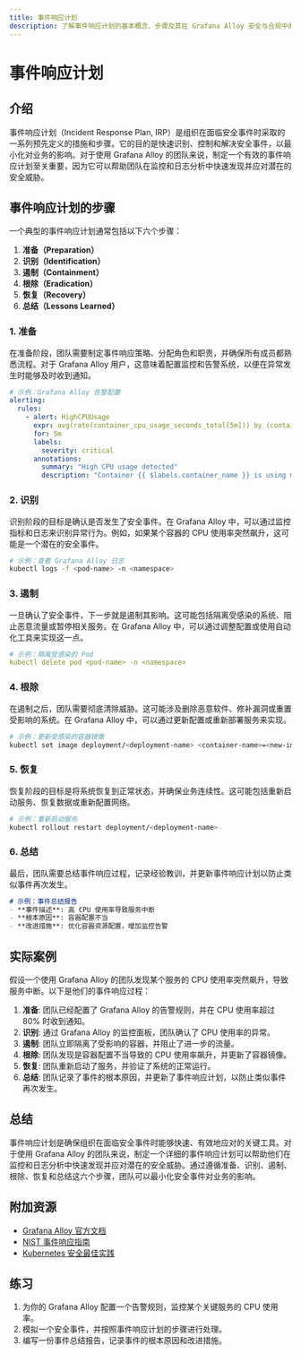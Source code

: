 ```yaml
---
title: 事件响应计划
description: 了解事件响应计划的基本概念、步骤及其在 Grafana Alloy 安全与合规中的应用。本文适合初学者，包含实际案例和代码示例。
---
```


# 事件响应计划

## 介绍

事件响应计划（Incident Response Plan, IRP）是组织在面临安全事件时采取的一系列预先定义的措施和步骤。它的目的是快速识别、控制和解决安全事件，以最小化对业务的影响。对于使用 Grafana Alloy 的团队来说，制定一个有效的事件响应计划至关重要，因为它可以帮助团队在监控和日志分析中快速发现并应对潜在的安全威胁。

## 事件响应计划的步骤

一个典型的事件响应计划通常包括以下六个步骤：

1. **准备（Preparation）**
2. **识别（Identification）**
3. **遏制（Containment）**
4. **根除（Eradication）**
5. **恢复（Recovery）**
6. **总结（Lessons Learned）**

### 1. 准备

在准备阶段，团队需要制定事件响应策略、分配角色和职责，并确保所有成员都熟悉流程。对于 Grafana Alloy 用户，这意味着配置监控和告警系统，以便在异常发生时能够及时收到通知。

```yaml
# 示例：Grafana Alloy 告警配置
alerting:
  rules:
    - alert: HighCPUUsage
      expr: avg(rate(container_cpu_usage_seconds_total[5m])) by (container_name) > 0.8
      for: 5m
      labels:
        severity: critical
      annotations:
        summary: "High CPU usage detected"
        description: "Container {{ $labels.container_name }} is using more than 80% CPU."
```

### 2. 识别

识别阶段的目标是确认是否发生了安全事件。在 Grafana Alloy 中，可以通过监控指标和日志来识别异常行为。例如，如果某个容器的 CPU 使用率突然飙升，这可能是一个潜在的安全事件。

```bash
# 示例：查看 Grafana Alloy 日志
kubectl logs -f <pod-name> -n <namespace>
```

### 3. 遏制

一旦确认了安全事件，下一步就是遏制其影响。这可能包括隔离受感染的系统、阻止恶意流量或暂停相关服务。在 Grafana Alloy 中，可以通过调整配置或使用自动化工具来实现这一点。

```yaml
# 示例：隔离受感染的 Pod
kubectl delete pod <pod-name> -n <namespace>
```

### 4. 根除

在遏制之后，团队需要彻底清除威胁。这可能涉及删除恶意软件、修补漏洞或重置受影响的系统。在 Grafana Alloy 中，可以通过更新配置或重新部署服务来实现。

```bash
# 示例：更新受感染的容器镜像
kubectl set image deployment/<deployment-name> <container-name>=<new-image>
```

### 5. 恢复

恢复阶段的目标是将系统恢复到正常状态，并确保业务连续性。这可能包括重新启动服务、恢复数据或重新配置网络。

```bash
# 示例：重新启动服务
kubectl rollout restart deployment/<deployment-name>
```

### 6. 总结

最后，团队需要总结事件响应过程，记录经验教训，并更新事件响应计划以防止类似事件再次发生。

```markdown
# 示例：事件总结报告
- **事件描述**: 高 CPU 使用率导致服务中断
- **根本原因**: 容器配置不当
- **改进措施**: 优化容器资源配置，增加监控告警
```

## 实际案例

假设一个使用 Grafana Alloy 的团队发现某个服务的 CPU 使用率突然飙升，导致服务中断。以下是他们的事件响应过程：

1. **准备**: 团队已经配置了 Grafana Alloy 的告警规则，并在 CPU 使用率超过 80% 时收到通知。
2. **识别**: 通过 Grafana Alloy 的监控面板，团队确认了 CPU 使用率的异常。
3. **遏制**: 团队立即隔离了受影响的容器，并阻止了进一步的流量。
4. **根除**: 团队发现是容器配置不当导致的 CPU 使用率飙升，并更新了容器镜像。
5. **恢复**: 团队重新启动了服务，并验证了系统的正常运行。
6. **总结**: 团队记录了事件的根本原因，并更新了事件响应计划，以防止类似事件再次发生。

## 总结

事件响应计划是确保组织在面临安全事件时能够快速、有效地应对的关键工具。对于使用 Grafana Alloy 的团队来说，制定一个详细的事件响应计划可以帮助他们在监控和日志分析中快速发现并应对潜在的安全威胁。通过遵循准备、识别、遏制、根除、恢复和总结这六个步骤，团队可以最小化安全事件对业务的影响。

## 附加资源

- [Grafana Alloy 官方文档](https://grafana.com/docs/alloy/latest/)
- [NIST 事件响应指南](https://nvlpubs.nist.gov/nistpubs/SpecialPublications/NIST.SP.800-61r2.pdf)
- [Kubernetes 安全最佳实践](https://kubernetes.io/docs/concepts/security/)

## 练习

1. 为你的 Grafana Alloy 配置一个告警规则，监控某个关键服务的 CPU 使用率。
2. 模拟一个安全事件，并按照事件响应计划的步骤进行处理。
3. 编写一份事件总结报告，记录事件的根本原因和改进措施。